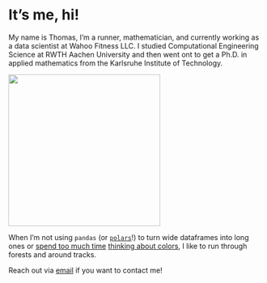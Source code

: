 
# It's me, hi!

My name is Thomas, I'm a runner, mathematician, and currently working as a data scientist at Wahoo Fitness LLC.
I studied Computational Engineering Science at RWTH Aachen University and then went ont to get a Ph.D. in applied mathematics from the Karlsruhe Institute of Technology.

::: {.column-margin}
![ ](IMG_0776.jpeg){width=300}
:::

When I'm not using `pandas` (or [`polars`](https://www.pola.rs/)!) to turn wide dataframes into long ones or [spend too much time](http://3.92.224.28) [thinking about colors](https://thomascamminady.github.io/dicopal/#stop-talking-i-want-colors), I like to run through forests and around tracks.

Reach out via [email](mailto:harbor-irony0h@icloud.com) if you want to contact me!
